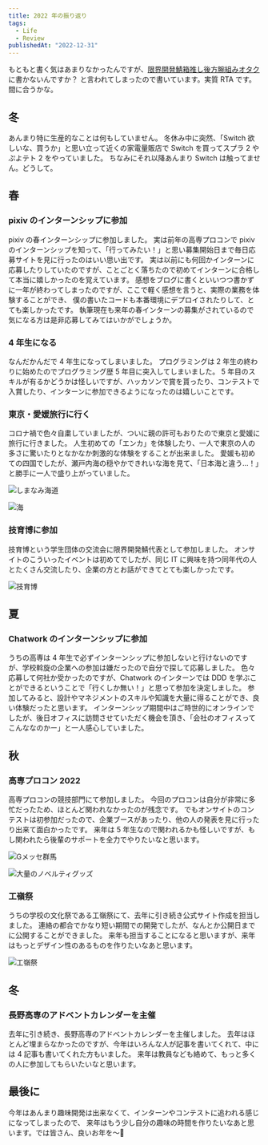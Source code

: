 ```yaml
---
title: 2022 年の振り返り
tags:
  - Life
  - Review
publishedAt: "2022-12-31"
---
```



もともと書く気はあまりなかったんですが、[限界開発鯖箱推し後方腕組みオタク](https://twitter.com/2RiniaR)に書かないんですか？
と言われてしまったので書いています。実質 RTA です。間に合うかな。

## 冬

あんまり特に生産的なことは何もしていません。
冬休み中に突然、「Switch 欲しいな、買うか」と思い立って近くの家電量販店で Switch を買ってスプラ 2 やぷよテト 2 をやっていました。
ちなみにそれ以降あんまり Switch は触ってません。どうして。

## 春

### pixiv のインターンシップに参加

pixiv の春インターンシップに参加しました。
実は前年の高専プロコンで pixiv のインターンシップを知って、「行ってみたい！」と思い募集開始日まで毎日応募サイトを見に行ったのはいい思い出です。
実は以前にも何回かインターンに応募したりしていたのですが、ことごとく落ちたので初めてインターンに合格して本当に嬉しかったのを覚えています。
感想をブログに書くといいつつ書かずに一年が終わってしまったのですが、ここで軽く感想を言うと、実際の業務を体験することができ、
僕の書いたコードも本番環境にデプロイされたりして、とても楽しかったです。
執筆現在も来年の春インターンの募集がされているので気になる方は是非応募してみてはいかがでしょうか。

<LinkCard href="https://internship.pixiv.co.jp/" />

<Tweet href="https://twitter.com/shun_shobon/status/1509477413088284678" />

<Tweet href="https://twitter.com/shun_shobon/status/1509777094158430213" />

### 4 年生になる

なんだかんだで 4 年生になってしまいました。
プログラミングは 2 年生の終わりに始めたのでプログラミング歴 5 年目に突入してしまいました。
5 年目のスキルが有るかどうかは怪しいですが、ハッカソンで賞を貰ったり、コンテストで入賞したり、インターンに参加できるようになったのは嬉しいことです。

### 東京・愛媛旅行に行く

コロナ禍で色々自粛していましたが、ついに親の許可もおりたので東京と愛媛に旅行に行きました。
人生初めての「エンカ」を体験したり、一人で東京の人の多さに驚いたりとなかなか刺激的な体験をすることが出来ました。
愛媛も初めての四国でしたが、瀬戸内海の穏やかできれいな海を見て、「日本海と違う…！」と勝手に一人で盛り上がっていました。

![しまなみ海道](./しまなみ海道.jpg)

![海](./海.jpg)

### 技育博に参加

技育博という学生団体の交流会に限界開発鯖代表として参加しました。
オンサイトのこういったイベントは初めてでしたが、同じ IT に興味を持つ同年代の人とたくさん交流したり、企業の方とお話ができてとても楽しかったです。

<Tweet href="https://twitter.com/shun_shobon/status/1532273382237929472" />

![技育博](./技育博.jpg)

## 夏

### Chatwork のインターンシップに参加

うちの高専は 4 年生で必ずインターンシップに参加しないと行けないのですが、学校斡旋の企業への参加は嫌だったので自分で探して応募しました。
色々応募して何社か受かったのですが、Chatwork のインターンでは DDD を学ぶことができるということで「行くしか無い！」と思って参加を決定しました。
参加してみると、設計やマネジメントのスキルや知識を大量に得ることができ、良い体験だったと思います。
インターンシップ期間中はご時世的にオンラインでしたが、後日オフィスに訪問させていただく機会を頂き、「会社のオフィスってこんななのかー」と一人感心していました。

<Tweet href="https://twitter.com/shun_shobon/status/1586326865366507520" />

## 秋

### 高専プロコン 2022

高専プロコンの競技部門にて参加しました。
今回のプロコンは自分が非常に多忙だったため、ほとんど関われなかったのが残念です。
でもオンサイトのコンテストは初参加だったので、企業ブースがあったり、他の人の発表を見に行ったり出来て面白かったです。
来年は 5 年生なので関われるかも怪しいですが、もし関われたら後輩のサポートを全力でやりたいなと思います。

<Tweet href="https://twitter.com/shun_shobon/status/1581093409384587264" />

![Gメッセ群馬](./gメッセ.jpg)

![大量のノベルティグッズ](./procon.jpg)

### 工嶺祭

うちの学校の文化祭である工嶺祭にて、去年に引き続き公式サイト作成を担当しました。
連絡の都合でかなり短い期間での開発でしたが、なんとか公開日までに公開することができました。
来年も担当することになると思いますが、来年はもっとデザイン性のあるものを作りたいなあと思います。

<Tweet href="https://twitter.com/shun_shobon/status/1580815977045839873" />

<Tweet href="https://twitter.com/shun_shobon/status/1584565048508239872" />

![工嶺祭](./工嶺祭.jpg)

## 冬

### 長野高専のアドベントカレンダーを主催

去年に引き続き、長野高専のアドベントカレンダーを主催しました。
去年はほとんど埋まらなかったのですが、今年はいろんな人が記事を書いてくれて、中には 4 記事も書いてくれた方もいました。
来年は教員なども絡めて、もっと多くの人に参加してもらいたいなと思います。

<LinkCard href="https://qiita.com/advent-calendar/2022/nnct" />

## 最後に

今年はあんまり趣味開発は出来なくて、インターンやコンテストに追われる感じになってしまったので、
来年はもう少し自分の趣味の時間を作りたいなあと思います。では皆さん、良いお年を〜👋
